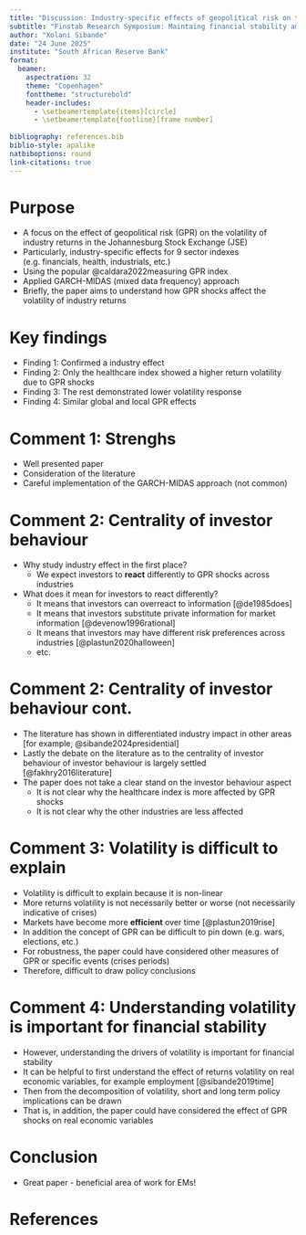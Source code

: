 ```yaml
---
title: "Discussion: Industry-specific effects of geopolitical risk on the volatility of the Johannesburg Stock Exchange: A GARCH-MIDAS approach"
subtitle: "Finstab Research Symposium: Maintaing financial stability amid global volatility and uncertainty"
author: "Xolani Sibande"
date: "24 June 2025"
institute: "South African Reserve Bank"
format: 
  beamer:
    aspectration: 32
    theme: "Copenhagen"
    fonttheme: "structurebold"
    header-includes:
      - \setbeamertemplate{items}[circle]
      - \setbeamertemplate{footline}[frame number]
  
bibliography: references.bib
biblio-style: apalike
natbiboptions: round
link-citations: true
---
```


# Purpose

-   A focus on the effect of geopolitical risk (GPR) on the volatility of industry returns in the Johannesburg Stock Exchange (JSE)
-   Particularly, industry-specific effects for 9 sector indexes (e.g. financials, health, industrials, etc.)
-   Using the popular @caldara2022measuring GPR index
-   Applied GARCH-MIDAS (mixed data frequency) approach
-   Briefly, the paper aims to understand how GPR shocks affect the volatility of industry returns

# Key findings

-   Finding 1: Confirmed a industry effect
-   Finding 2: Only the healthcare index showed a higher return volatility due to GPR shocks
-   Finding 3: The rest demonstrated lower volatility response
-   Finding 4: Similar global and local GPR effects


# Comment 1: Strenghs
-   Well presented paper
-   Consideration of the literature
-   Careful implementation of the GARCH-MIDAS approach (not common)


# Comment 2: Centrality of investor behaviour
-   Why study industry effect in the first place?
    -   We expect investors to **react** differently to GPR shocks across industries
-   What does it mean for investors to react differently? 
    -  It means that investors can overreact to information [@de1985does]
    -  It means that investors substitute private information for market information [@devenow1996rational]
    -  It means that investors may have different risk preferences across industries [@plastun2020halloween]
    -  etc.

# Comment 2: Centrality of investor behaviour cont.
-   The literature has shown in differentiated industry impact in other areas [for example, @sibande2024presidential]
-   Lastly the debate on the literature as to the centrality of investor behaviour of investor behaviour is largely settled [@fakhry2016literature]
-  The paper does not take a clear stand on the investor behaviour aspect
    -   It is not clear why the healthcare index is more affected by GPR shocks
    -   It is not clear why the other industries are less affected

# Comment 3: Volatility is difficult to explain
-  Volatility is difficult to explain because it is non-linear
-  More returns volatility is not necessarily better or worse (not necessarily indicative of crises)
-  Markets have become more **efficient** over time [@plastun2019rise]
-  In addition the concept of GPR can be difficult to pin down (e.g. wars, elections, etc.)
-  For robustness, the paper could have considered other measures of GPR or specific events (crises periods)
-  Therefore, difficult to draw policy conclusions


# Comment 4: Understanding volatility is important for financial stability
-  However, understanding the drivers of volatility is important for financial stability
-  It can be helpful to first understand the effect of returns volatility on real economic variables, for example employment [@sibande2019time]
-  Then from the decomposition of volatility, short and long term policy implications can be drawn
-  That is, in addition, the paper could have considered the effect of GPR shocks on real economic variables


# Conclusion
- Great paper - beneficial area of work for EMs!


# References {.allowframebreaks .tiny}
